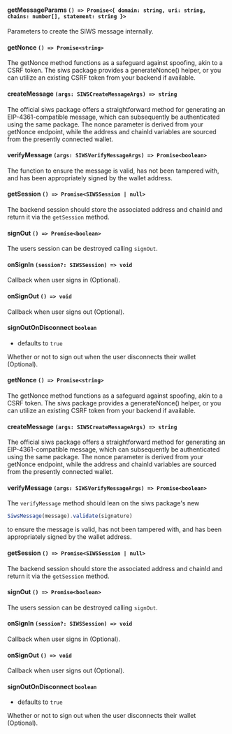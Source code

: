 
<Tabs groupId="version">
<TabItem value="one-click-auth" label="One-Click Auth">

#### getMessageParams `() => Promise<{ domain: string, uri: string, chains: number[], statement: string }>`

Parameters to create the SIWS message internally.

#### getNonce `() => Promise<string>`

The getNonce method functions as a safeguard against spoofing, akin to a CSRF token. The siws package provides a generateNonce() helper, or you can utilize an existing CSRF token from your backend if available.

#### createMessage `(args: SIWSCreateMessageArgs) => string`

The official siws package offers a straightforward method for generating an EIP-4361-compatible message, which can subsequently be authenticated using the same package. The nonce parameter is derived from your getNonce endpoint, while the address and chainId variables are sourced from the presently connected wallet.

#### verifyMessage `(args: SIWSVerifyMessageArgs) => Promise<boolean>`

The function to ensure the message is valid, has not been tampered with, and has been appropriately signed by the wallet address.

#### getSession `() => Promise<SIWSSession | null>`

The backend session should store the associated address and chainId and return it via the `getSession` method.

#### signOut `() => Promise<boolean>`

The users session can be destroyed calling `signOut`.

#### onSignIn `(session?: SIWSSession) => void`

Callback when user signs in (Optional).

#### onSignOut `() => void`

Callback when user signs out (Optional).

#### signOutOnDisconnect `boolean`

- defaults to `true`

Whether or not to sign out when the user disconnects their wallet (Optional).

</TabItem>
<TabItem value="legacy" label="Legacy">

#### getNonce `() => Promise<string>`

The getNonce method functions as a safeguard against spoofing, akin to a CSRF token. The siws package provides a generateNonce() helper, or you can utilize an existing CSRF token from your backend if available.

#### createMessage `(args: SIWSCreateMessageArgs) => string`

The official siws package offers a straightforward method for generating an EIP-4361-compatible message, which can subsequently be authenticated using the same package. The nonce parameter is derived from your getNonce endpoint, while the address and chainId variables are sourced from the presently connected wallet.

#### verifyMessage `(args: SIWSVerifyMessageArgs) => Promise<boolean>`

The `verifyMessage` method should lean on the siws package's new

```js
SiwsMessage(message).validate(signature)
```

to ensure the message is valid, has not been tampered with, and has been appropriately signed by the wallet address.

#### getSession `() => Promise<SIWSSession | null>`

The backend session should store the associated address and chainId and return it via the `getSession` method.

#### signOut `() => Promise<boolean>`

The users session can be destroyed calling `signOut`.

#### onSignIn `(session?: SIWSSession) => void`

Callback when user signs in (Optional).

#### onSignOut `() => void`

Callback when user signs out (Optional).

#### signOutOnDisconnect `boolean`

- defaults to `true`

Whether or not to sign out when the user disconnects their wallet (Optional).

</TabItem>
</Tabs>
